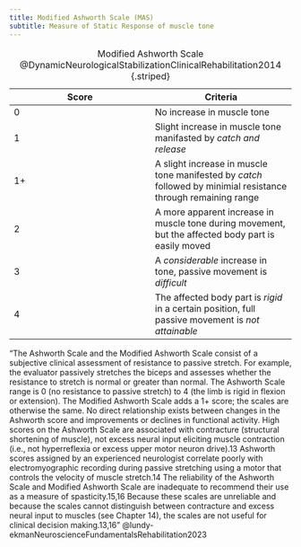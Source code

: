 ```yaml
---
title: Modified Ashworth Scale (MAS)
subtitle: Measure of Static Response of muscle tone
---
```




| Score | Criteria |
|-|-|
| 0 | No increase in muscle tone |
| 1 | Slight increase in muscle tone manifasted by *catch and release* |
| 1+ | A slight increase in muscle tone manifested by *catch* followed by minimial resistance through remaining range |
| 2 | A more apparent increase in muscle tone during movement, but the affected body part is easily moved |
| 3 | A *considerable* increase in tone, passive movement is *difficult* |
| 4 | The affected body part is *rigid* in a certain position, full passive movement is *not attainable* |
: Modified Ashworth Scale @DynamicNeurologicalStabilizationClinicalRehabilitation2014 {.striped}



"The Ashworth Scale and the Modified Ashworth Scale consist of a subjective clinical assessment of resistance to passive stretch. For example, the evaluator passively stretches the biceps and assesses whether the resistance to stretch is normal or greater than normal. The Ashworth Scale range is 0 (no resistance to passive stretch) to 4 (the limb is rigid in flexion or extension). The Modified Ashworth Scale adds a 1+ score; the scales are otherwise the same. No direct relationship exists between changes in the Ashworth score and improvements or declines in functional activity. High scores on the Ashworth Scale are associated with contracture (structural shortening of muscle), not excess neural input eliciting muscle contraction (i.e., not hyperreflexia or excess upper motor neuron drive).13 Ashworth scores assigned by an experienced neurologist correlate poorly with electromyographic recording during passive stretching using a motor that controls the velocity of muscle stretch.14 The reliability of the Ashworth Scale and Modified Ashworth Scale are inadequate to recommend their use as a measure of spasticity.15,16 Because these scales are unreliable and because the scales cannot distinguish between contracture and excess neural input to muscles (see Chapter 14), the scales are not useful for clinical decision making.13,16" @lundy-ekmanNeuroscienceFundamentalsRehabilitation2023